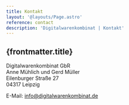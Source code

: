 ```yaml
---
title: Kontakt
layout: '@layouts/Page.astro'
reference: contact
description: 'Digitalwarenkombinat | Kontakt'
---
```


<article>
  <h1>{frontmatter.title}</h1>

Digitalwarenkombinat GbR<br/>
Anne Mühlich und Gerd Müller<br/>
Eilenburger Straße 27<br/>
04317 Leipzig<br/>

E-Mail: info@digitalwarenkombinat.de

</article>
